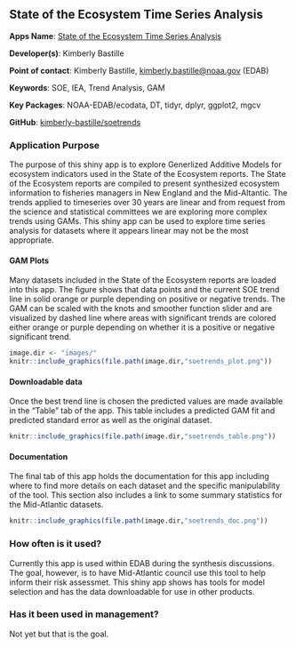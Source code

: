 ## State of the Ecosystem Time Series Analysis

**Apps Name**: [State of the Ecosystem Time Series Analysis](https://github.com/NOAA-EDAB/soetrends)

**Developer(s)**: Kimberly Bastille
  
**Point of contact**: Kimberly Bastille, <kimberly.bastille@noaa.gov> (EDAB)
  
**Keywords**: SOE, IEA, Trend Analysis, GAM

**Key Packages**: NOAA-EDAB/ecodata, DT, tidyr, dplyr, ggplot2, mgcv

**GitHub**: [kimberly-bastille/soetrends](https://github.com/NOAA-EDAB/soetrends)

### Application Purpose

The purpose of this shiny app is to explore Generlized Additive Models for ecosystem indicators used in the State of the Ecosystem reports. The State of the Ecosystem reports are compiled to present synthesized ecosystem information to fisheries managers in New England and the Mid-Altantic. The trends applied to timeseries over 30 years are linear and from request from the science and statistical committees we are exploring more complex trends using GAMs. This shiny app can be used to explore time series analysis for datasets where it appears linear may not be the most appropriate. 


#### GAM Plots

Many datasets included in the State of the Ecosystem reports are loaded into this app. The figure shows that data points and the current SOE trend line in solid orange or purple depending on positive or negative trends. The GAM can be scaled with the knots and smoother function slider and are visualized by dashed line where areas with significant trends are colored either orange or purple depending on whether it is a positive or negative significant trend. 

```r
image.dir <- "images/"
knitr::include_graphics(file.path(image.dir,"soetrends_plot.png"))
```

#### Downloadable data

Once the best trend line is chosen the predicted values are made available in the "Table" tab of the app. This table includes a predicted GAM fit and predicted standard error as well as the original dataset. 

```r
knitr::include_graphics(file.path(image.dir,"soetrends_table.png"))
```

#### Documentation

The final tab of this app holds the documentation for this app including where to find more details on each dataset and the specific manipulability of the tool. This section also includes a link to some summary statistics for the Mid-Atlantic datasets. 


```r
knitr::include_graphics(file.path(image.dir,"soetrends_doc.png"))
```

### How often is it used?

Currently this app is used within EDAB during the synthesis discussions. The goal, however, is to have Mid-Atlantic council use this tool to help inform their risk assessmet. This shiny app shows has tools for model selection and has the data downloadable for use in other products. 

### Has it been used in management?

Not yet but that is the goal. 

